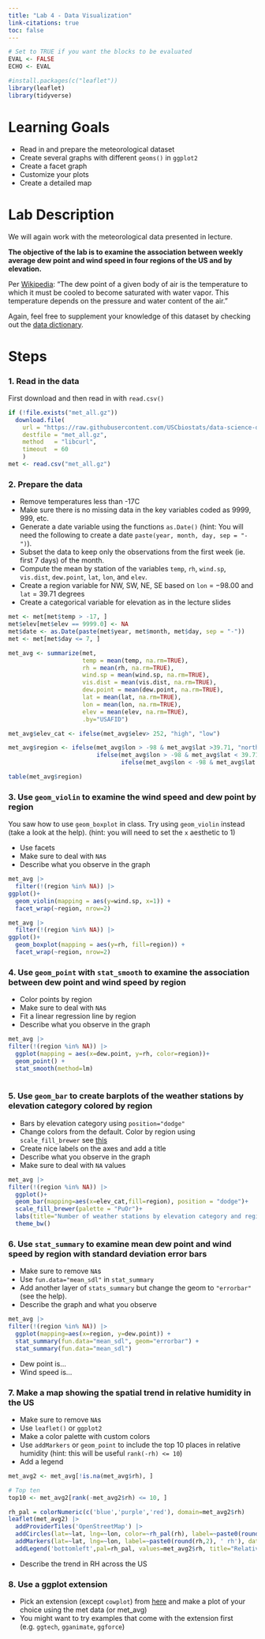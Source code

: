 ```yaml
---
title: "Lab 4 - Data Visualization"
link-citations: true
toc: false
---
```


```r
# Set to TRUE if you want the blocks to be evaluated 
EVAL <- FALSE
ECHO <- EVAL
```


```r
#install.packages(c("leaflet"))
library(leaflet)
library(tidyverse)
```

# Learning Goals

- Read in and prepare the meteorological dataset
- Create several graphs with different `geoms()` in `ggplot2`
- Create a facet graph
- Customize your plots
- Create a detailed map


# Lab Description

We will again work with the meteorological data presented in lecture.

**The objective of the lab is to examine the association between weekly average dew point and wind speed in four regions of the US and by elevation.**

Per [Wikipedia](https://en.wikipedia.org/wiki/Dew_point): "The dew point of a
given body of air is the temperature to which it must be cooled to become
saturated with water vapor. This temperature depends on the pressure and water
content of the air."

Again, feel free to supplement your knowledge of this dataset by checking out
the [data
dictionary](https://github.com/USCbiostats/data-science-data/blob/master/02_met/met-datadictionary.pdf).


# Steps

### 1. Read in the data

First download and then read in with `read.csv()`

```r
if (!file.exists("met_all.gz"))
  download.file(
    url = "https://raw.githubusercontent.com/USCbiostats/data-science-data/master/02_met/met_all.gz",
    destfile = "met_all.gz",
    method   = "libcurl",
    timeout  = 60
    )
met <- read.csv("met_all.gz")
```

### 2. Prepare the data

- Remove temperatures less than -17C
- Make sure there is no missing data in the key variables coded as 9999, 999, etc.
- Generate a date variable using the functions `as.Date()` (hint: You will need the following to create a date `paste(year, month, day, sep = "-")`).
- Subset the data to keep only the observations from the first week (ie. first 7 days) of the month.
- Compute the mean by station of the variables `temp`, `rh`, `wind.sp`, `vis.dist`, `dew.point`, `lat`,
`lon`, and `elev`.
- Create a region variable for NW, SW, NE, SE based on `lon` = $-98.00$ and `lat` = $39.71$ degrees
- Create a categorical variable for elevation as in the lecture slides

```r
met <- met[met$temp > -17, ]
met$elev[met$elev == 9999.0] <- NA
met$date <- as.Date(paste(met$year, met$month, met$day, sep = "-"))
met <- met[met$day <= 7, ]

met_avg <- summarize(met,
                     temp = mean(temp, na.rm=TRUE), 
                     rh = mean(rh, na.rm=TRUE),
                     wind.sp = mean(wind.sp, na.rm=TRUE), 
                     vis.dist = mean(vis.dist, na.rm=TRUE),
                     dew.point = mean(dew.point, na.rm=TRUE),
                     lat = mean(lat, na.rm=TRUE),
                     lon = mean(lon, na.rm=TRUE),
                     elev = mean(elev, na.rm=TRUE),
                     .by="USAFID")

met_avg$elev_cat <- ifelse(met_avg$elev> 252, "high", "low")

met_avg$region <- ifelse(met_avg$lon > -98 & met_avg$lat >39.71, "north east",
                         ifelse(met_avg$lon > -98 & met_avg$lat < 39.71, "south east",
                                ifelse(met_avg$lon < -98 & met_avg$lat >39.71, "north west", "south west")))

table(met_avg$region)

```

### 3. Use `geom_violin` to examine the wind speed and dew point by region

You saw how to use `geom_boxplot` in class. Try using `geom_violin` instead (take a look at the help).
(hint: you will need to set the `x` aesthetic to 1)

- Use facets
- Make sure to deal with `NA`s
- Describe what you observe in the graph

```r
met_avg |>
  filter(!(region %in% NA)) |>
ggplot()+
  geom_violin(mapping = aes(y=wind.sp, x=1)) +
  facet_wrap(~region, nrow=2)

met_avg |>
  filter(!(region %in% NA)) |>
ggplot()+
  geom_boxplot(mapping = aes(y=rh, fill=region)) +
  facet_wrap(~region, nrow=2)
```


### 4. Use `geom_point` with `stat_smooth` to examine the association between dew point and wind speed by region

- Color points by region
- Make sure to deal with `NA`s
- Fit a linear regression line by region
- Describe what you observe in the graph

```r
met_avg |>
filter(!(region %in% NA)) |>
  ggplot(mapping = aes(x=dew.point, y=rh, color=region))+
  geom_point() + 
  stat_smooth(method=lm)
  
```


### 5. Use `geom_bar` to create barplots of the weather stations by elevation category colored by region

- Bars by elevation category using `position="dodge"`
- Change colors from the default. Color by region using `scale_fill_brewer` see [this](http://rstudio-pubs-static.s3.amazonaws.com/5312_98fc1aba2d5740dd849a5ab797cc2c8d.html)
- Create nice labels on the axes and add a title
- Describe what you observe in the graph
- Make sure to deal with `NA` values

```r
met_avg |>
filter(!(region %in% NA)) |>
  ggplot()+
  geom_bar(mapping=aes(x=elev_cat,fill=region), position = "dodge")+
  scale_fill_brewer(palette = "PuOr")+
  labs(title="Number of weather stations by elevation category and region", x="Elevation Category", y= "Count")+
  theme_bw()

```

### 6. Use `stat_summary` to examine mean dew point and wind speed by region with standard deviation error bars

- Make sure to remove `NA`s
- Use `fun.data="mean_sdl"` in `stat_summary`
- Add another layer of `stats_summary` but change the geom to `"errorbar"` (see the help).
- Describe the graph and what you observe

```r
met_avg |>
filter(!(region %in% NA)) |>
  ggplot(mapping=aes(x=region, y=dew.point)) +
  stat_summary(fun.data="mean_sdl", geom="errorbar") +
  stat_summary(fun.data="mean_sdl")
```

- Dew point is...
- Wind speed is...

### 7. Make a map showing the spatial trend in relative humidity in the US

- Make sure to remove `NA`s
- Use `leaflet()` or `ggplot2`
- Make a color palette with custom colors
- Use `addMarkers` or `geom_point` to include the top 10 places in relative humidity (hint: this will be useful `rank(-rh) <= 10`)
- Add a legend

```r
met_avg2 <- met_avg[!is.na(met_avg$rh), ]

# Top ten
top10 <- met_avg2[rank(-met_avg2$rh) <= 10, ]

rh_pal = colorNumeric(c('blue','purple','red'), domain=met_avg2$rh)
leaflet(met_avg2) |>
  addProviderTiles('OpenStreetMap') |>
  addCircles(lat=~lat, lng=~lon, color=~rh_pal(rh), label=~paste0(round(rh,2), ' rh'), opacity=1,fillOpacity=1, radius=500) |>
  addMarkers(lat=~lat, lng=~lon, label=~paste0(round(rh,2), ' rh'), data = top10) |>
  addLegend('bottomleft',pal=rh_pal, values=met_avg2$rh, title="Relative Humidity", opacity=1)

```

- Describe the trend in RH across the US

### 8. Use a ggplot extension

- Pick an extension (except `cowplot`) from [here](https://exts.ggplot2.tidyverse.org/gallery/) and make a plot of your choice using the met data (or met_avg)
- You might want to try examples that come with the extension first (e.g. `ggtech`, `gganimate`, `ggforce`)

